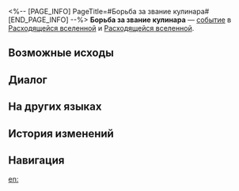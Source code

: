 <%-- [PAGE_INFO]
PageTitle=#Борьба за звание кулинара#
[END_PAGE_INFO] --%>
{{Дополнить}}
{{ВВ Событие Инфобокс
|id                 = 21201
|Название           = 
|Изображение        = Событие ВВ Мусорка.png
|Испытание_в_вв     = 
|Испытание_в_рое    = 
|Испытание_в_зиш    = 
|Испытание_в_рв     = Неизвестно
|Испытание_в_облнеп = Неизвестно
|Требования         = 
|Пред               = 
|След               = 
|Упоминания         = 
|Порядок            = 002
|Порядок_рв         = 094
}}
'''Борьба за звание кулинара''' — [[Расходящаяся вселенная/События|событие]] в [[Расходящаяся вселенная|Расходящейся вселенной]] и [[Расходящаяся вселенная|Расходящейся вселенной]].

==Возможные исходы==
{{Возможные исходы
|Выбор_1 = Давайте все сразу - я спешу
|Результат_1 = Вступить в бой с нападающими и получить за победу диковины 1★: 2, а также 100 космических фрагментов.
|Режимы_1  = рв

|Выбор_2 = Выбросить мусор в урну соперника
|Результат_2 = Вступить в бой с нападающими и отказаться за победу от негативных диковин: 3.
|Режимы_2  = рв

|Выбор_3 = Давайте все сразу - я спешу
|Результат_3 = Вступить в бой с нападающими и получить за победу диковины: 3.
|Режимы_3  = облнеп

|Выбор_4 = Выбросить мусор в урну соперника
|Результат_4 = Вступить в бой с нападающими и отказаться за победу от негативных диковин: 5.
|Режимы_4  = облнеп

|Выбор_5 = Бросить вызов судье
|Результат_5 = Вступить в бой с Мусорным судьёй и получить за победу случайные повреждённые диковины: 5.
}}

==Диалог==
{{Диалог Начало}}
:{{tx}}
{{Диалог Конец}}

==На других языках==
{{На других языках
|en   = Culinary Colosseum
|zhs  = 厨王争霸
|zht  = 廚王爭霸
|ja   = {{Rubi|料理王決定戦|りょうりおうけっていせん}}
|ko   = 요리왕 쟁패전
|es   = Coliseo culinario
|fr   = Bataille culinaire
|ru   = Борьба за звание кулинара
|th   = การประลองเชฟยอดฝีมือ
|vi   = Vua Bếp Đại Chiến
|de   = Kulinarisches Kolosseum
|id   = Pertarungan Raja Dapur
|pt   = Coliseu Culinário
}}

==История изменений==
{{История изменений|null}}

==Навигация==
{{События ВВ Навбокс}}

[[en:]]